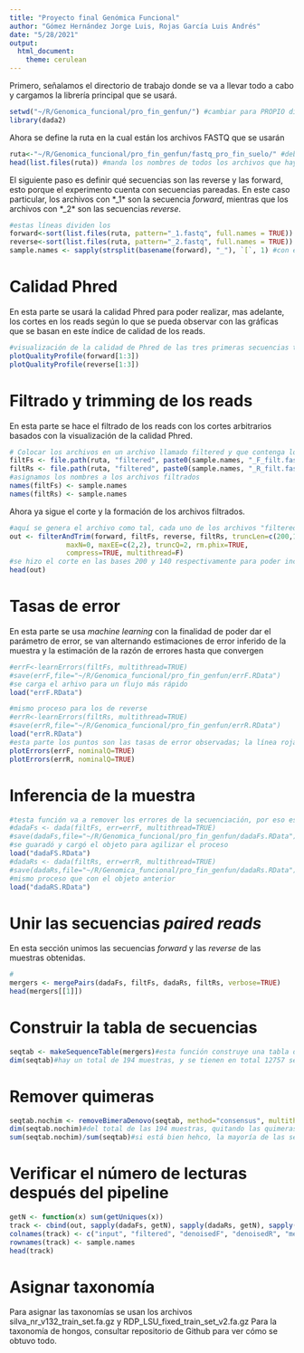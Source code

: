 ---
title: "Proyecto final Genómica Funcional"
author: "Gómez Hernández Jorge Luis, Rojas García Luis Andrés"
date: "5/28/2021"
output: 
  html_document: 
    theme: cerulean
---


Primero, señalamos el directorio de trabajo donde se va a llevar todo a cabo y cargamos la librería principal que se usará.
```{r}
setwd("~/R/Genomica_funcional/pro_fin_genfun/") #cambiar para PROPIO directorio de trabajo
library(dada2)
```
Ahora se define la ruta en la cual están los archivos FASTQ que se usarán
```{r}
ruta<-"~/R/Genomica_funcional/pro_fin_genfun/fastq_pro_fin_suelo/" #debe de cambiarse segpun el usuario y su localización de sus archivos
head(list.files(ruta)) #manda los nombres de todos los archivos que hay en esa ruta
```
El siguiente paso es definir qué secuencias son las reverse y las forward, esto porque el experimento cuenta con secuencias pareadas. En este caso particular, los archivos con *_1* son la secuencia *forward*, mientras que los archivos con *_2* son las secuencias *reverse*.
```{r}
#estas líneas dividen los 
forward<-sort(list.files(ruta, pattern="_1.fastq", full.names = TRUE))
reverse<-sort(list.files(ruta, pattern="_2.fastq", full.names = TRUE))
sample.names <- sapply(strsplit(basename(forward), "_"), `[`, 1) #con esta línea tenemos los nombres de las muestras sin la clasificación de forward y reverse. Separa y selecciona según la función sapply, tomamos el primer fragmento de la separación
```
# Calidad Phred
En esta parte se usará la calidad Phred para poder realizar, mas adelante, los cortes en los reads según lo que se pueda observar con las gráficas que se basan en este índice de calidad de los reads.
```{r}
#visualización de la calidad de Phred de las tres primeras secuencias tanto de forward como de reverse
plotQualityProfile(forward[1:3])
plotQualityProfile(reverse[1:3])
```
# Filtrado y trimming de los reads
En esta parte se hace el filtrado de los reads con los cortes arbitrarios basados con la visualización de la calidad Phred.
```{r}
# Colocar los archivos en un archivo llamado filtered y que contenga los forward y reverse compresos en gz
filtFs <- file.path(ruta, "filtered", paste0(sample.names, "_F_filt.fastq.gz"))
filtRs <- file.path(ruta, "filtered", paste0(sample.names, "_R_filt.fastq.gz"))
#asignamos los nombres a los archivos filtrados
names(filtFs) <- sample.names
names(filtRs) <- sample.names
```
Ahora ya sigue el corte y la formación de los archivos filtrados.
```{r}
#aquí se genera el archivo como tal, cada uno de los archivos "filtered" de la parte anterior ahora existe con la información obtenida aquí, ya son las secuencias filtradas con los cortes arbitrarios que se desearon.
out <- filterAndTrim(forward, filtFs, reverse, filtRs, truncLen=c(200,140),
              maxN=0, maxEE=c(2,2), truncQ=2, rm.phix=TRUE, 
              compress=TRUE, multithread=F)
#se hizo el corte en las bases 200 y 140 respectivamente para poder incluir solo aquellas secuencias que sin duda son de buena calidad
head(out)
```
# Tasas de error
En esta parte se usa *machine learning* con la finalidad de poder dar el parámetro de error, se van alternando estimaciones de error inferido de la muestra y la estimación de la razón de errores hasta que convergen
```{r}
#errF<-learnErrors(filtFs, multithread=TRUE)
#save(errF,file="~/R/Genomica_funcional/pro_fin_genfun/errF.RData")
#se carga el arhivo para un flujo más rápido
load("errF.RData")

#mismo proceso para los de reverse
#errR<-learnErrors(filtRs, multithread=TRUE)
#save(errR,file="~/R/Genomica_funcional/pro_fin_genfun/errR.RData")
load("errR.RData")
#esta parte los puntos son las tasas de error observadas; la línea roja es la tasa de error esperada
plotErrors(errF, nominalQ=TRUE)
plotErrors(errR, nominalQ=TRUE)
```
# Inferencia de la muestra

```{r}
#testa función va a remover los errores de la secuenciación, por eso es que se calculó el error previamente, anos ayudará a describir la comunidad
#dadaFs <- dada(filtFs, err=errF, multithread=TRUE)
#save(dadaFs,file="~/R/Genomica_funcional/pro_fin_genfun/dadaFs.RData")
#se guaradó y cargó el objeto para agilizar el proceso
load("dadaFS.RData")
#dadaRs <- dada(filtRs, err=errR, multithread=TRUE)
#save(dadaRs,file="~/R/Genomica_funcional/pro_fin_genfun/dadaRs.RData")
#mismo proceso que con el objeto anterior
load("dadaRS.RData")
```
# Unir las secuencias *paired reads*
En esta sección unimos las secuencias *forward* y las *reverse* de las muestras obtenidas.
```{r}
#
mergers <- mergePairs(dadaFs, filtFs, dadaRs, filtRs, verbose=TRUE)
head(mergers[[1]])
```

# Construir la tabla de secuencias

```{r}
seqtab <- makeSequenceTable(mergers)#esta función construye una tabla de secuencias, análoga a una tabla de OTU's, a partir de la lista de las muestras
dim(seqtab)#hay un total de 194 muestras, y se tienen en total 12757 secuencias
```

# Remover quimeras

```{r}
seqtab.nochim <- removeBimeraDenovo(seqtab, method="consensus", multithread=TRUE, verbose=TRUE)#después de quitar el ruido, se deben de quitar las quimeras que quedaron. las quimeras son secuencias que fueron unidas de manera incorrecta, se genera una tabla ya sin quimeras
dim(seqtab.nochim)#del total de las 194 muestras, quitando las quimeras, quedan 2678 secuencias
sum(seqtab.nochim)/sum(seqtab)#si está bien hehco, la mayoría de las secuencias deben de quedar y el valor de esta operación debe de ser cercano a uno. En este caso el valor es de 0.9987378
```

# Verificar el número de lecturas después del pipeline

```{r}
getN <- function(x) sum(getUniques(x))
track <- cbind(out, sapply(dadaFs, getN), sapply(dadaRs, getN), sapply(mergers, getN), rowSums(seqtab.nochim))#esto permite ver la cantidad de reads y secuencias únicas con las que empezamos y cuántas se han retirado cada paso. Parece estar bien ya que no se han perdido muchos reads
colnames(track) <- c("input", "filtered", "denoisedF", "denoisedR", "merged", "nonchim")
rownames(track) <- sample.names
head(track)
```
# Asignar taxonomía

Para asignar las taxonomías se usan los archivos silva_nr_v132_train_set.fa.gz y RDP_LSU_fixed_train_set_v2.fa.gz
Para la taxonomía de hongos, consultar repositorio de Github para ver cómo se obtuvo todo.
